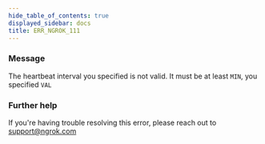 ```yaml
---
hide_table_of_contents: true
displayed_sidebar: docs
title: ERR_NGROK_111
---
```


### Message

The heartbeat interval you specified is not valid.
It must be at least `MIN`, you specified `VAL`

<ErrorDetails />

### Further help

If you're having trouble resolving this error, please reach out to [support@ngrok.com](mailto:support@ngrok.com?subject=Help%20with%20ERR_NGROK_111)
